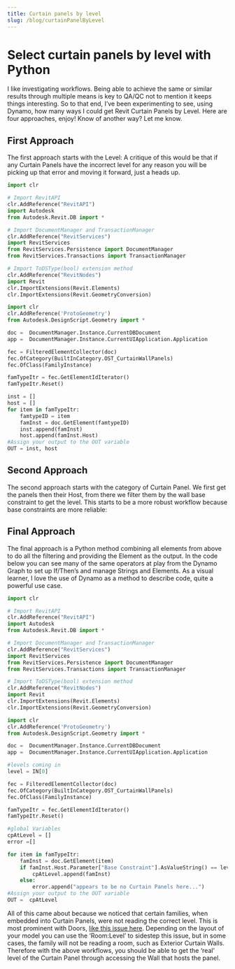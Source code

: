 ```yaml
---
title: Curtain panels by level
slug: /blog/curtainPanelByLevel
---
```


# Select curtain panels by level with Python 
I like investigating workflows. Being able to achieve the same or similar results through multiple means is key to QA/QC not to mention it keeps things interesting. So to that end, I’ve been experimenting to see, using Dynamo, how many ways I could get Revit Curtain Panels by Level. Here are four approaches, enjoy! Know of another way? Let me know.

## First Approach
The first approach starts with the Level: A critique of this would be that if any Curtain Panels have the incorrect level for any reason you will be picking up that error and moving it forward, just a heads up.

```Python
import clr

# Import RevitAPI
clr.AddReference("RevitAPI")
import Autodesk
from Autodesk.Revit.DB import *

# Import DocumentManager and TransactionManager
clr.AddReference("RevitServices")
import RevitServices
from RevitServices.Persistence import DocumentManager
from RevitServices.Transactions import TransactionManager

# Import ToDSType(bool) extension method
clr.AddReference("RevitNodes")
import Revit
clr.ImportExtensions(Revit.Elements)
clr.ImportExtensions(Revit.GeometryConversion)

import clr
clr.AddReference('ProtoGeometry')
from Autodesk.DesignScript.Geometry import *

doc =  DocumentManager.Instance.CurrentDBDocument
app =  DocumentManager.Instance.CurrentUIApplication.Application

fec = FilteredElementCollector(doc)
fec.OfCategory(BuiltInCategory.OST_CurtainWallPanels)
fec.OfClass(FamilyInstance)

famTypeItr = fec.GetElementIdIterator()
famTypeItr.Reset()

inst = []
host = []
for item in famTypeItr:
    famtypeID = item
    famInst = doc.GetElement(famtypeID)
    inst.append(famInst)
    host.append(famInst.Host)   
#Assign your output to the OUT variable
OUT = inst, host
```

## Second Approach
The second approach starts with the category of Curtain Panel. We first get the panels then their Host, from there we filter them by the wall base constraint to get the level. This starts to be a more robust workflow because base constraints are more reliable:

## Final Approach
The final approach is a Python method combining all elements from above to do all the filtering and providing the Element as the output. In the code below you can see many of the same operators at play from the Dynamo Graph to set up If/Then’s and manage Strings and Elements. As a visual learner, I love the use of Dynamo as a method to describe code, quite a powerful use case.

```python
import clr

# Import RevitAPI
clr.AddReference("RevitAPI")
import Autodesk
from Autodesk.Revit.DB import *

# Import DocumentManager and TransactionManager
clr.AddReference("RevitServices")
import RevitServices
from RevitServices.Persistence import DocumentManager
from RevitServices.Transactions import TransactionManager

# Import ToDSType(bool) extension method
clr.AddReference("RevitNodes")
import Revit
clr.ImportExtensions(Revit.Elements)
clr.ImportExtensions(Revit.GeometryConversion)

import clr
clr.AddReference('ProtoGeometry')
from Autodesk.DesignScript.Geometry import *

doc =  DocumentManager.Instance.CurrentDBDocument
app =  DocumentManager.Instance.CurrentUIApplication.Application

#levels coming in
level = IN[0]

fec = FilteredElementCollector(doc)
fec.OfCategory(BuiltInCategory.OST_CurtainWallPanels)
fec.OfClass(FamilyInstance)

famTypeItr = fec.GetElementIdIterator()
famTypeItr.Reset()

#global Variables
cpAtLevel = []
error =[]

for item in famTypeItr:
    famInst = doc.GetElement(item)
    if famInst.Host.Parameter["Base Constraint"].AsValueString() == level.Name.ToString():
        cpAtLevel.append(famInst)
    else:
        error.append("appears to be no Curtain Panels here...")
#Assign your output to the OUT variable
OUT =  cpAtLevel
```

All of this came about because we noticed that certain families, when embedded into Curtain Panels, were not reading the correct level. This is most prominent with Doors, [like this issue here](https://bimchapters.blogspot.com/2018/02/curtain-wall-door-schedules-on-wrong.html). Depending on the layout of your model you can use the ‘Room:Level’ to sidestep this issue, but in some cases, the family will not be reading a room, such as Exterior Curtain Walls. Therefore with the above workflows, you should be able to get the ‘real’ level of the Curtain Panel through accessing the Wall that hosts the panel.
